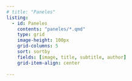 ```yaml
---
# title: "Paneles"
listing:
  - id: Paneles
    contents: "paneles/*.qmd"
    type: grid
    image-height: 100px
    grid-columns: 5
    sort: sortby
    fields: [image, title, subtitle, author]
    grid-item-align: center
    
---
```


:::{#paneles}
:::



